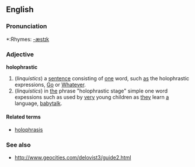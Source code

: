 ==English==

===Pronunciation===
*:Rhymes: [[Rhymes:English:-æstɪk|-æstɪk]]

===Adjective===
'''holophrastic'''

# (''linquistics'') a [[sentence]] consisting of [[one]] word, such [[as]] the holophrastic expressions, [[Go]] or [[Whatever]].
# (''linquistics'') in [[the]] phrase "holophrastic stage" simple one word expessions such as used by [[very]] young children as [[they]] learn [[a]] language, [[babytalk]]. 

====Related terms====
*[[holophrasis]]

===See also===
*http://www.geocities.com/delovist3/guide2.html